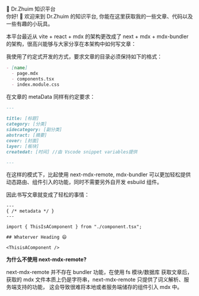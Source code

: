 <div className="container">
<div className="text-[24px] font-bold mb-4 text-center"> 📖 Dr.Zhuim 知识平台</div>
你好! 👋 欢迎来到 Dr.Zhuim 的知识平台, 你能在这里获取我的一些文章、代码以及一些有趣的小玩具。

本平台最近从 vite + react + mdx 的架构更改成了 next + mdx + mdx-bundler 的架构，很高兴能够与大家分享在本架构中如何写文章：

我使用了约定式开发的方式，要求文章的目录必须保持如下的格式：

```markdown
- [name]
  - page.mdx
  - components.tsx
  - index.module.css
```

在文章的 metaData 同样有约定要求：

```markdown
---

title: [标题]
category: [分类]
sidecategory: [副分类]
abstract: [摘要]
cover: [封面]
layer: [板块]
createdat: [时间] //由 Vscode snippet variables提供

---
```

在这样的模式下，比起使用 next-mdx-remote, mdx-bundler 可以更加轻松提供动态路由、组件引入的功能，同时不需要另外自开发 esbuild 组件。

因此书写文章就变成了轻松的事情：

```mdx
---
{ /* metadata */ }
---

import { ThisIsAComponent } from "./component.tsx";

## Whaterver Heading 😄

<ThisisAComponent />
```

**为什么不使用 next-mdx-remote?**

next-mdx-remote 并不存在 bundler 功能，在使用 fs 模块/数据库
获取文章后，获取的 mdx 文件本质上仍是字符串，next-mdx-remote 只提供了词义解析、服务端支持的功能，
这会导致很难将本地或者服务端储存的组件引入 mdx 中。

</div>

